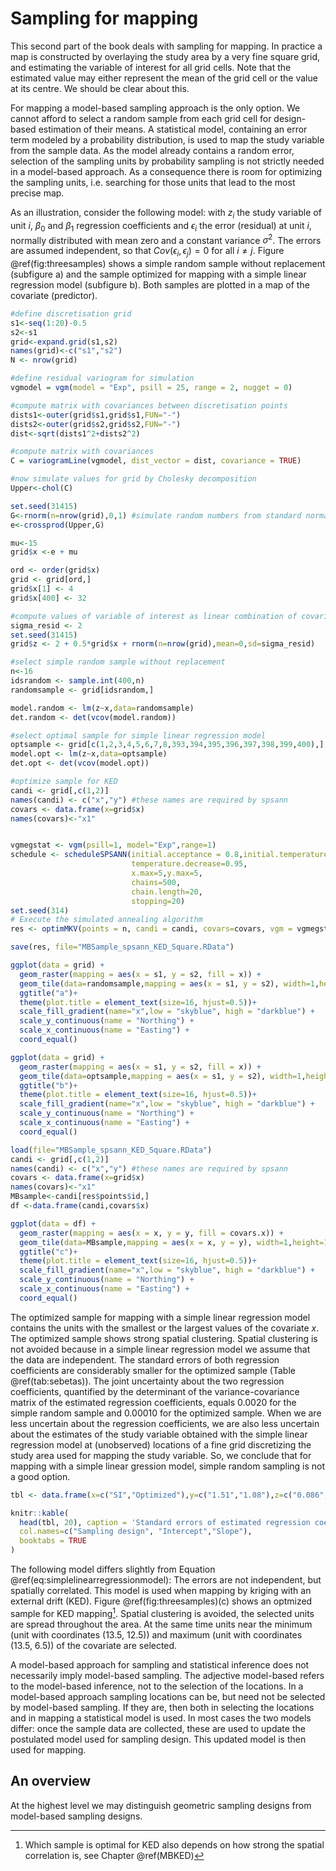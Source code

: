 # Sampling for mapping {#IntroSamplingforMapping}

This second part of the book deals with sampling for mapping. In practice a map is constructed by overlaying the study area by a very fine square grid, and estimating the variable of interest for all grid cells. Note that the estimated value may either represent the mean of the grid cell or the value at its centre. We should be clear about this.

For mapping a model-based sampling approach is the only option. We cannot afford to select a random sample from each grid cell for design-based estimation of their means. A statistical model, containing an error term modeled by a probability distribution, is used to map the study variable from the sample data. As the model already contains a random error, selection of the sampling units by probability sampling is not strictly needed in a model-based approach. As a consequence there is room for optimizing the sampling units, i.e. searching for those units that lead to the most precise map. 

As an illustration, consider the following model:
\begin{equation}
z_i = \beta_0 + \beta_1 x_i + \epsilon_i
(\#eq:simplelinearregressionmodel)
\end{equation}
with $z_i$ the study variable of unit $i$, $\beta_0$ and $\beta_1$ regression coefficients and $\epsilon_i$ the error (residual) at unit $i$, normally distributed with mean zero and a constant variance $\sigma^2$. The errors are assumed independent, so that $Cov(\epsilon_i,\epsilon_j)=0$ for all $i \neq j$. Figure \@ref(fig:threesamples) shows a simple random sample without replacement (subfigure a) and the sample optimized for mapping with a simple linear regression model (subfigure b). Both samples are plotted in a map of the covariate (predictor). 

```r
#define discretisation grid
s1<-seq(1:20)-0.5
s2<-s1
grid<-expand.grid(s1,s2)
names(grid)<-c("s1","s2")
N <- nrow(grid)

#define residual variogram for simulation
vgmodel = vgm(model = "Exp", psill = 25, range = 2, nugget = 0)

#compute matrix with covariances between discretisation points
dists1<-outer(grid$s1,grid$s1,FUN="-")
dists2<-outer(grid$s2,grid$s2,FUN="-")
dist<-sqrt(dists1^2+dists2^2)

#compute matrix with covariances
C = variogramLine(vgmodel, dist_vector = dist, covariance = TRUE)

#now simulate values for grid by Cholesky decomposition
Upper<-chol(C)

set.seed(31415)
G<-rnorm(n=nrow(grid),0,1) #simulate random numbers from standard normal distribution
e<-crossprod(Upper,G)

mu<-15
grid$x <-e + mu

ord <- order(grid$x)
grid <- grid[ord,]
grid$x[1] <- 4
grid$x[400] <- 32

#compute values of variable of interest as linear combination of covariate + white noise
sigma_resid <- 2
set.seed(31415)
grid$z <- 2 + 0.5*grid$x + rnorm(n=nrow(grid),mean=0,sd=sigma_resid)

#select simple random sample without replacement
n<-16
idsrandom <- sample.int(400,n)
randomsample <- grid[idsrandom,]

model.random <- lm(z~x,data=randomsample)
det.random <- det(vcov(model.random))

#select optimal sample for simple linear regression model
optsample <- grid[c(1,2,3,4,5,6,7,8,393,394,395,396,397,398,399,400),]
model.opt <- lm(z~x,data=optsample)
det.opt <- det(vcov(model.opt))
```

```r
#optimize sample for KED
candi <- grid[,c(1,2)]
names(candi) <- c("x","y") #these names are required by spsann 
covars <- data.frame(x=grid$x)
names(covars)<-"x1"


vgmegstat <- vgm(psill=1, model="Exp",range=1)
schedule <- scheduleSPSANN(initial.acceptance = 0.8,initial.temperature = 0.03,
                           temperature.decrease=0.95,
                           x.max=5,y.max=5,
                           chains=500,
                           chain.length=20,
                           stopping=20)
set.seed(314)
# Execute the simulated annealing algorithm
res <- optimMKV(points = n, candi = candi, covars=covars, vgm = vgmegstat, eqn = z ~ x1, schedule = schedule)

save(res, file="MBSample_spsann_KED_Square.RData")
```


```r

ggplot(data = grid) +
  geom_raster(mapping = aes(x = s1, y = s2, fill = x)) +
  geom_tile(data=randomsample,mapping = aes(x = s1, y = s2), width=1,height=1,size=2,colour="red",fill = NA) +
  ggtitle("a")+
  theme(plot.title = element_text(size=16, hjust=0.5))+
  scale_fill_gradient(name="x",low = "skyblue", high = "darkblue") +
  scale_y_continuous(name = "Northing") +
  scale_x_continuous(name = "Easting") +
  coord_equal()

ggplot(data = grid) +
  geom_raster(mapping = aes(x = s1, y = s2, fill = x)) +
  geom_tile(data=optsample,mapping = aes(x = s1, y = s2), width=1,height=1,size=2,colour="red",fill = NA) +
  ggtitle("b")+
  theme(plot.title = element_text(size=16, hjust=0.5))+
  scale_fill_gradient(name="x",low = "skyblue", high = "darkblue") +
  scale_y_continuous(name = "Northing") +
  scale_x_continuous(name = "Easting") +
  coord_equal()

load(file="MBSample_spsann_KED_Square.RData")
candi <- grid[,c(1,2)]
names(candi) <- c("x","y") #these names are required by spsann 
covars <- data.frame(x=grid$x)
names(covars)<-"x1"
MBsample<-candi[res$points$id,]
df <-data.frame(candi,covars$x)

ggplot(data = df) +
  geom_raster(mapping = aes(x = x, y = y, fill = covars.x)) +
  geom_tile(data=MBsample,mapping = aes(x = x, y = y), width=1,height=1,size=2,colour="red",fill = NA) +
  ggtitle("c")+
  theme(plot.title = element_text(size=16, hjust=0.5))+
  scale_fill_gradient(name="x",low = "skyblue", high = "darkblue") +
  scale_y_continuous(name = "Northing") +
  scale_x_continuous(name = "Easting") +
  coord_equal()
```

The optimized sample for mapping with a simple linear regression model contains the units with the smallest or the largest values of the covariate $x$. The optimized sample shows strong spatial clustering. Spatial clustering is not avoided because in a simple linear regression model we assume that the data are independent. The standard errors of both regression coefficients are considerably smaller for the optimized sample (Table \@ref(tab:sebetas)). The joint uncertainty about the two regression coefficients, quantified by the determinant of the variance-covariance matrix of the estimated regression coefficients, equals 0.0020 for the simple random sample and 0.00010 for the optimized sample. When we are less uncertain about the regression coefficients, we are also less uncertain about the estimates of the study variable obtained with the simple linear regression model at (unobserved) locations of a fine grid discretizing the study area used for mapping the study variable. So, we conclude that for mapping with a simple linear gression model, simple random sampling is not a good option. 

```r
tbl <- data.frame(x=c("SI","Optimized"),y=c("1.51","1.08"),z=c("0.086","0.051"))

knitr::kable(
  head(tbl, 20), caption = 'Standard errors of estimated regression coefficients with simple random sample and optimized sample',
  col.names=c("Sampling design", "Intercept","Slope"),
  booktabs = TRUE
)
```

The following model differs slightly from Equation \@ref(eq:simplelinearregressionmodel): 
\begin{eqnarray}
y_i &=& \beta_0 + \beta_1 x_i + \epsilon_i \\
\epsilon_i &\sim& \mathcal{N}(0,\sigma^2)\\
\mathrm{cov}(\epsilon_i,\epsilon_j) &=& C(d_{i,j})
(\#eq:KEDmodel)
\end{eqnarray}
The errors are not independent, but spatially correlated. This model is used when mapping by kriging with an external drift (KED). Figure \@ref(fig:threesamples)(c) shows an optmized sample for KED mapping^[Which sample is optimal for KED also depends on how strong the spatial correlation is, see Chapter \@ref(MBKED)]. Spatial clustering is avoided, the selected units are spread throughout the area.  At the same time units near the minimum (unit with coordinates (13.5, 12.5)) and maximum (unit with coordinates (13.5, 6.5)) of the covariate are selected.

A model-based approach for sampling and statistical inference does not necessarily imply model-based sampling. The adjective model-based refers to the model-based inference, not to the selection of the locations. In a model-based approach sampling locations can be, but need not be selected by model-based sampling. If they are, then both in selecting the locations and in mapping a statistical model is used. In most cases the two models differ: once the  sample data are collected, these are used to update the postulated model used for sampling design. This updated model is then used for mapping.

## An overview {#Overview}

At the highest level we may distinguish geometric sampling designs from model-based sampling designs.
